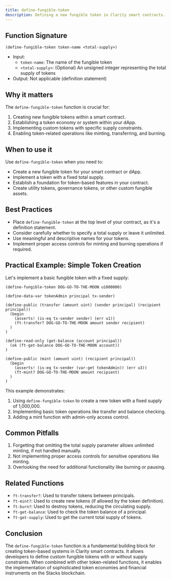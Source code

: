 ```yaml
---
title: define-fungible-token
description: Defining a new fungible token in Clarity smart contracts.
---
```


## Function Signature

```clarity
(define-fungible-token token-name <total-supply>)
```

- Input: 
  - `token-name`: The name of the fungible token
  - `<total-supply>`: (Optional) An unsigned integer representing the total supply of tokens
- Output: Not applicable (definition statement)

## Why it matters

The `define-fungible-token` function is crucial for:

1. Creating new fungible tokens within a smart contract.
2. Establishing a token economy or system within your dApp.
3. Implementing custom tokens with specific supply constraints.
4. Enabling token-related operations like minting, transferring, and burning.

## When to use it

Use `define-fungible-token` when you need to:

- Create a new fungible token for your smart contract or dApp.
- Implement a token with a fixed total supply.
- Establish a foundation for token-based features in your contract.
- Create utility tokens, governance tokens, or other custom fungible assets.

## Best Practices

- Place `define-fungible-token` at the top level of your contract, as it's a definition statement.
- Consider carefully whether to specify a total supply or leave it unlimited.
- Use meaningful and descriptive names for your tokens.
- Implement proper access controls for minting and burning operations if required.

## Practical Example: Simple Token Creation

Let's implement a basic fungible token with a fixed supply:

```clarity
(define-fungible-token DOG-GO-TO-THE-MOON u1000000)

(define-data-var tokenAdmin principal tx-sender)

(define-public (transfer (amount uint) (sender principal) (recipient principal))
  (begin
    (asserts! (is-eq tx-sender sender) (err u1))
    (ft-transfer? DOG-GO-TO-THE-MOON amount sender recipient)
  )
)

(define-read-only (get-balance (account principal))
  (ok (ft-get-balance DOG-GO-TO-THE-MOON account))
)

(define-public (mint (amount uint) (recipient principal))
  (begin
    (asserts! (is-eq tx-sender (var-get tokenAdmin)) (err u3))
    (ft-mint? DOG-GO-TO-THE-MOON amount recipient)
  )
)
```

This example demonstrates:
1. Using `define-fungible-token` to create a new token with a fixed supply of 1,000,000.
2. Implementing basic token operations like transfer and balance checking.
3. Adding a mint function with admin-only access control.

## Common Pitfalls

1. Forgetting that omitting the total supply parameter allows unlimited minting, if not handled manually.
2. Not implementing proper access controls for sensitive operations like minting.
3. Overlooking the need for additional functionality like burning or pausing.

## Related Functions

- `ft-transfer?`: Used to transfer tokens between principals.
- `ft-mint?`: Used to create new tokens (if allowed by the token definition).
- `ft-burn?`: Used to destroy tokens, reducing the circulating supply.
- `ft-get-balance`: Used to check the token balance of a principal.
- `ft-get-supply`: Used to get the current total supply of tokens.

## Conclusion

The `define-fungible-token` function is a fundamental building block for creating token-based systems in Clarity smart contracts. It allows developers to define custom fungible tokens with or without supply constraints. When combined with other token-related functions, it enables the implementation of sophisticated token economies and financial instruments on the Stacks blockchain.
